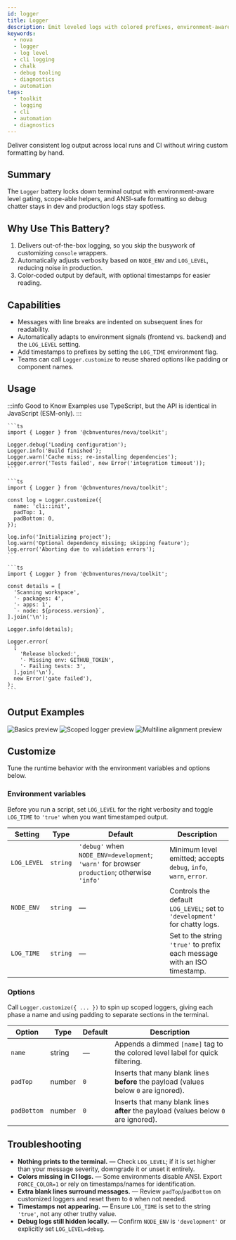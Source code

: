 ```yaml
---
id: logger
title: Logger
description: Emit leveled logs with colored prefixes, environment-aware filtering, and scoped customization for any CLI or automation script.
keywords:
  - nova
  - logger
  - log level
  - cli logging
  - chalk
  - debug tooling
  - diagnostics
  - automation
tags:
  - toolkit
  - logging
  - cli
  - automation
  - diagnostics
---
```




Deliver consistent log output across local runs and CI without wiring custom formatting by hand.

## Summary

The `Logger` battery locks down terminal output with environment-aware level gating, scope-able helpers, and ANSI-safe formatting so debug chatter stays in dev and production logs stay spotless.

## Why Use This Battery?

1. Delivers out-of-the-box logging, so you skip the busywork of customizing `console` wrappers.
2. Automatically adjusts verbosity based on `NODE_ENV` and `LOG_LEVEL`, reducing noise in production.
3. Color‑coded output by default, with optional timestamps for easier reading.

## Capabilities

- Messages with line breaks are indented on subsequent lines for readability.
- Automatically adapts to environment signals (frontend vs. backend) and the `LOG_LEVEL` setting.
- Add timestamps to prefixes by setting the `LOG_TIME` environment flag.
- Teams can call `Logger.customize` to reuse shared options like padding or component names.

## Usage

:::info Good to Know
Examples use TypeScript, but the API is identical in JavaScript (ESM-only).
:::

<Tabs groupId="logger-usage">
  <TabItem value="basics" label="Basics" default>

    ```ts
    import { Logger } from '@cbnventures/nova/toolkit';

    Logger.debug('Loading configuration');
    Logger.info('Build finished');
    Logger.warn('Cache miss; re-installing dependencies');
    Logger.error('Tests failed', new Error('integration timeout'));
    ```

  </TabItem>
  <TabItem value="scoped" label="Scoped logger">

    ```ts
    import { Logger } from '@cbnventures/nova/toolkit';

    const log = Logger.customize({
      name: 'cli::init',
      padTop: 1,
      padBottom: 0,
    });

    log.info('Initializing project');
    log.warn('Optional dependency missing; skipping feature');
    log.error('Aborting due to validation errors');
    ```

  </TabItem>
  <TabItem value="multiline" label="Multiline alignment">

    ```ts
    import { Logger } from '@cbnventures/nova/toolkit';

    const details = [
      'Scanning workspace',
      '- packages: 4',
      '- apps: 1',
      `- node: ${process.version}`,
    ].join('\n');

    Logger.info(details);

    Logger.error(
      [
        'Release blocked:',
        '- Missing env: GITHUB_TOKEN',
        '- Failing tests: 3',
      ].join('\n'),
      new Error('gate failed'),
    );
    ```

  </TabItem>
</Tabs>

## Output Examples

<Tabs groupId="logger-examples">
  <TabItem value="basics" label="Basics" default>
    <img
      src={loggerBasics}
      alt="Basics preview"
      width={1155}
      height={435}
      style={{
        maxWidth: '100%',
        height: 'auto',
      }}
    />
  </TabItem>
  <TabItem value="scoped" label="Scoped logger">
    <img
      src={loggerScoped}
      alt="Scoped logger preview"
      width={1155}
      height={435}
      style={{
        maxWidth: '100%',
        height: 'auto',
      }}
    />
  </TabItem>
  <TabItem value="multiline" label="Multiline alignment">
    <img
      src={loggerMultiline}
      alt="Multiline alignment preview"
      width={1155}
      height={435}
      style={{
        maxWidth: '100%',
        height: 'auto',
      }}
    />
  </TabItem>
</Tabs>

## Customize

Tune the runtime behavior with the environment variables and options below.

### Environment variables

Before you run a script, set `LOG_LEVEL` for the right verbosity and toggle `LOG_TIME` to `'true'` when you want timestamped output.

| Setting     | Type     | Default                                                                                      | Description                                                               |
|-------------|----------|----------------------------------------------------------------------------------------------|---------------------------------------------------------------------------|
| `LOG_LEVEL` | `string` | `'debug'` when `NODE_ENV=development`; `'warn'` for browser `production`; otherwise `'info'` | Minimum level emitted; accepts `debug`, `info`, `warn`, `error`.          |
| `NODE_ENV`  | `string` | —                                                                                            | Controls the default `LOG_LEVEL`; set to `'development'` for chatty logs. |
| `LOG_TIME`  | `string` | —                                                                                            | Set to the string `'true'` to prefix each message with an ISO timestamp.  |

### Options

Call `Logger.customize({ ... })` to spin up scoped loggers, giving each phase a name and using padding to separate sections in the terminal.

| Option      | Type   | Default | Description                                                                          |
|-------------|--------|---------|--------------------------------------------------------------------------------------|
| `name`      | string | —       | Appends a dimmed `[name]` tag to the colored level label for quick filtering.        |
| `padTop`    | number | `0`     | Inserts that many blank lines **before** the payload (values below `0` are ignored). |
| `padBottom` | number | `0`     | Inserts that many blank lines **after** the payload (values below `0` are ignored).  |

## Troubleshooting

- **Nothing prints to the terminal.** — Check `LOG_LEVEL`; if it is set higher than your message severity, downgrade it or unset it entirely.
- **Colors missing in CI logs.** — Some environments disable ANSI. Export `FORCE_COLOR=1` or rely on timestamps/names for identification.
- **Extra blank lines surround messages.** — Review `padTop`/`padBottom` on customized loggers and reset them to `0` when not needed.
- **Timestamps not appearing.** — Ensure `LOG_TIME` is set to the string `'true'`, not any other truthy value.
- **Debug logs still hidden locally.** — Confirm `NODE_ENV` is `'development'` or explicitly set `LOG_LEVEL=debug`.
